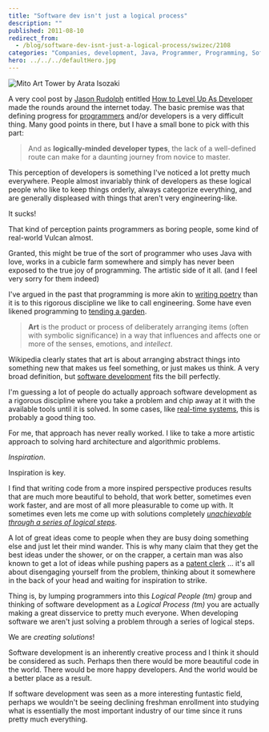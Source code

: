 ```yaml
---
title: "Software dev isn't just a logical process"
description: ""
published: 2011-08-10
redirect_from:
  - /blog/software-dev-isnt-just-a-logical-process/swizec/2108
categories: "Companies, development, Java, Programmer, Programming, Software developer, Software development, Uncategorized"
hero: ../../../defaultHero.jpg
---
```


![Mito Art Tower by Arata Isozaki](https://swizec.com/wp-content/uploads/2011/08/300px-Mito_Art_Tower3.jpg)

A very cool post by [Jason Rudolph](http://jasonrudolph.com/) entitled [How to Level Up As Developer ](http://jasonrudolph.com/blog/2011/08/09/programming-achievements-how-to-level-up-as-a-developer/)made the rounds around the internet today. The basic premise was that defining progress for [programmers](http://en.wikipedia.org/wiki/Programmer) and/or developers is a very difficult thing. Many good points in there, but I have a small bone to pick with this part:

> And as **logically-minded developer types**, the lack of a well-defined route can make for a daunting journey from novice to master.

This perception of developers is something I've noticed a lot pretty much everywhere. People almost invariably think of developers as these logical people who like to keep things orderly, always categorize everything, and are generally displeased with things that aren't very engineering-like.

It sucks!

That kind of perception paints programmers as boring people, some kind of real-world Vulcan almost.

Granted, this might be true of the sort of programmer who uses Java with love, works in a cubicle farm somewhere and simply has never been exposed to the true joy of programming. The artistic side of it all. (and I feel very sorry for them indeed)

I've argued in the past that programming is more akin to [writing poetry](https://swizec.com/blog/the-mind-of-a-wandering-software-poet/) than it is to this rigorous discipline we like to call engineering. Some have even likened programming to [tending a garden](http://chrisaitchison.com/2011/05/03/you-are-not-a-software-engineer).

> **Art** is the product or process of deliberately arranging items (often with symbolic significance) in a way that influences and affects one or more of the senses, emotions, and _intellect_.

Wikipedia clearly states that art is about arranging abstract things into something new that makes us feel something, or just makes us think. A very broad definition, but [software development](http://en.wikipedia.org/wiki/Software_development) fits the bill perfectly.

I'm guessing a lot of people do actually approach software development as a rigorous discipline where you take a problem and chip away at it with the available tools until it is solved. In some cases, like [real-time systems](http://en.wikipedia.org/wiki/Real-time_computing), this is probably a good thing too.

For me, that approach has never really worked. I like to take a more artistic approach to solving hard architecture and algorithmic problems.

_Inspiration_.

Inspiration is key.

I find that writing code from a more inspired perspective produces results that are much more beautiful to behold, that work better, sometimes even work faster, and are most of all more pleasurable to come up with. It sometimes even lets me come up with solutions completely _[unachievable through a series of logical steps](http://en.wikipedia.org/wiki/Lateral_thinking)_.

A lot of great ideas come to people when they are busy doing something else and just let their mind wander. This is why many claim that they get the best ideas under the shower, or on the crapper, a certain man was also known to get a lot of ideas while pushing papers as a [patent clerk](http://en.wikipedia.org/wiki/Patent_examiner) ... it's all about disengaging yourself from the problem, thinking about it somewhere in the back of your head and waiting for inspiration to strike.

Thing is, by lumping programmers into this _Logical People (tm)_ group and thinking of software development as a _Logical Process (tm)_ you are actually making a great disservice to pretty much everyone. When developing software we aren't just solving a problem through a series of logical steps.

We are _creating solutions_!

Software development is an inherently creative process and I think it should be considered as such. Perhaps then there would be more beautiful code in the world. There would be more happy developers. And the world would be a better place as a result.

If software development was seen as a more interesting funtastic field, perhaps we wouldn't be seeing declining freshman enrollment into studying what is essentially the most important industry of our time since it runs pretty much everything.